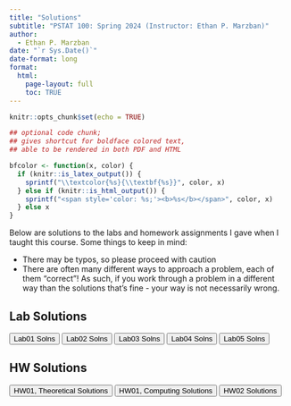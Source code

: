 ```yaml
---
title: "Solutions"
subtitle: "PSTAT 100: Spring 2024 (Instructor: Ethan P. Marzban)"
author:
  - Ethan P. Marzban
date: "`r Sys.Date()`"
date-format: long
format:
  html:
    page-layout: full
    toc: TRUE
---
```


```r
knitr::opts_chunk$set(echo = TRUE)
```

```r
## optional code chunk;
## gives shortcut for boldface colored text,
## able to be rendered in both PDF and HTML

bfcolor <- function(x, color) {
  if (knitr::is_latex_output()) {
    sprintf("\\textcolor{%s}{\\textbf{%s}}", color, x)
  } else if (knitr::is_html_output()) {
    sprintf("<span style='color: %s;'><b>%s</b></span>", color, x)
  } else x
}
```

Below are solutions to the labs and homework assignments I gave when I taught this course. Some things to keep in mind:

-   There may be typos, so please proceed with caution
-   There are often many different ways to approach a problem, each of them "correct"! As such, if you work through a problem in a different way than the solutions that's fine - your way is not necessarily wrong.

## Lab Solutions

<a href="../Files/LabSolns/Lab01_Solns.pdf" target="_blank"><button type="button" class="btn btn-primary">Lab01 Solns</button></a> 
<a href="../Files/LabSolns/Lab02_Solns.pdf" target="_blank"><button type="button" class="btn btn-primary">Lab02 Solns</button></a> 
<a href="../Files/LabSolns/Lab03_Solns.pdf" target="_blank"><button type="button" class="btn btn-primary">Lab03 Solns</button></a>
<a href="../Files/LabSolns/Lab04_Solns.pdf" target="_blank"><button type="button" class="btn btn-primary">Lab04 Solns</button></a>
<a href="../Files/LabSolns/Lab05_Solns.pdf" target="_blank"><button type="button" class="btn btn-primary">Lab05 Solns</button></a>



## HW Solutions

<a href="../Files/HWSolns/HW01_Theoretical_Solutions.pdf" target="_blank"><button type="button" class="btn btn-primary">HW01, Theoretical Solutions</button></a> 
<a href="../Files/HWSolns/HW01_Coding_Solutions.pdf" target="_blank"><button type="button" class="btn btn-primary">HW01, Computing Solutions</button></a>
<a href="../Files/HWSolns/HW02_Solns.pdf" target="_blank"><button type="button" class="btn btn-primary">HW02 Solutions</button></a>
